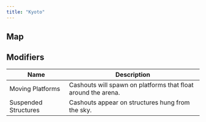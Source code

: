 ```yaml
---
title: "Kyoto"
---
```



## Map

<KyotoMap />

## Modifiers

| Name                 | Description                                                   |
| -------------------- | ------------------------------------------------------------- |
| Moving Platforms     | Cashouts will spawn on platforms that float around the arena. |
| Suspended Structures | Cashouts appear on structures hung from the sky.              |

